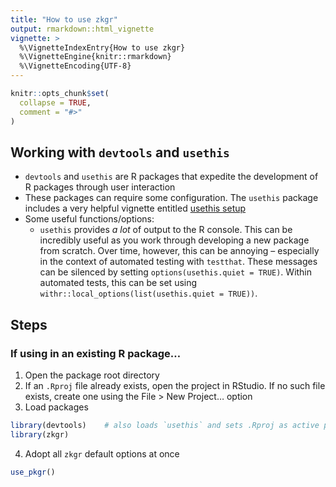 ```yaml
---
title: "How to use zkgr"
output: rmarkdown::html_vignette
vignette: >
  %\VignetteIndexEntry{How to use zkgr}
  %\VignetteEngine{knitr::rmarkdown}
  %\VignetteEncoding{UTF-8}
---
```


```r
knitr::opts_chunk$set(
  collapse = TRUE,
  comment = "#>"
)
```

## Working with `devtools` and `usethis`   
  
- `devtools` and `usethis` are R packages that expedite the development of R 
packages through user interaction  
- These packages can require some configuration. The `usethis` package includes 
a very helpful vignette entitled 
[usethis setup](https://usethis.r-lib.org/articles/usethis-setup.html)  
- Some useful functions/options:  
  - `usethis` provides *a lot* of output to the R console. This can be incredibly 
  useful as you work through developing a new package from scratch. Over time, 
  however, this can be annoying -- especially in the context of automated 
  testing with `testthat`. These messages can be silenced by setting 
  `options(usethis.quiet = TRUE)`. Within automated   tests, this can be set 
  using `withr::local_options(list(usethis.quiet = TRUE))`.  
  

## Steps  
  
### If using in an existing R package...  

1. Open the package root directory  
2. If an `.Rproj` file already exists, open the project in RStudio. If no such 
file exists, create one using the File > New Project... option  
3. Load packages  
```r
library(devtools)    # also loads `usethis` and sets .Rproj as active project
library(zkgr)
```
4. Adopt all `zkgr` default options at once
```r
use_pkgr()
```

